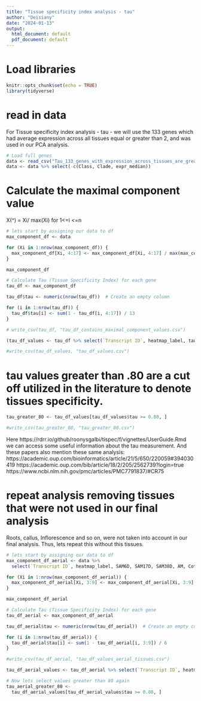 ```yaml
---
title: "Tissue specificity index analysis - tau"
author: "Deisiany"
date: "2024-01-13"
output:
  html_document: default
  pdf_document: default
---
```

# Load libraries
```r
knitr::opts_chunk$set(echo = TRUE)
library(tidyverse)
```

# read in data
For Tissue specificity index analysis - tau - we will use the 133 genes which had average expression across all tissues equal or greater than 2, and was used in our PCA analysis.

```r
# Load full genes
data <- read_csv("Tau_133_genes_with_expression_across_tissues_are_greater_than_2_SoyARCs.csv") 
data <- data %>% select(-c(Class, Clade, expr_median))
```

# Calculate the maximal component value
X(^) = Xi/ max(Xi) for 1<=i <=n
```r
# lets start by assigning our data to df
max_component_df <- data

for (Xi in 1:nrow(max_component_df)) {
  max_component_df[Xi, 4:17] <- max_component_df[Xi, 4:17] / max(max_component_df[Xi, 4:17], na.rm = TRUE)
}

max_component_df

# Calculate Tau (Tissue Specificity Index) for each gene
tau_df <- max_component_df

tau_df$tau <- numeric(nrow(tau_df))  # Create an empty column

for (i in 1:nrow(tau_df)) {
  tau_df$tau[i] <- sum(1 - tau_df[i, 4:17]) / 13
}

# write_csv(tau_df, "tau_df_contains_maximal_component_values.csv")
```

```r
(tau_df_values <- tau_df %>% select(`Transcript ID`, heatmap_label, tau))

#write_csv(tau_df_values, "tau_df_values.csv")
```

# tau values greater than .80 are a cut off utilized in the literature to denote tissues specificity.

```r
tau_greater_80 <- tau_df_values[tau_df_values$tau >= 0.80, ]

#write_csv(tau_greater_80, "tau_greater_80.csv")
```

Here https://rdrr.io/github/roonysgalbi/tispec/f/vignettes/UserGuide.Rmd we can access some useful information about the tau measurement. And these papers also mention these same analysis: https://academic.oup.com/bioinformatics/article/21/5/650/220059#394030419 
https://academic.oup.com/bib/article/18/2/205/2562739?login=true 
https://www.ncbi.nlm.nih.gov/pmc/articles/PMC7791837/#CR75 



# repeat analysis removing tissues that were not used in our final analysis
Roots, callus, Inflorescence and so on, were not taken into account in our final analysis. Thus, lets repeat this without this tissues.

```r
# lets start by assigning our data to df
max_component_df_aerial <- data %>% 
  select(`Transcript ID`, heatmap_label, SAM6D, SAM17D, SAM38D, AM, Cotyledon, Leaf, Hypocotyl)

for (Xi in 1:nrow(max_component_df_aerial)) {
  max_component_df_aerial[Xi, 3:9] <- max_component_df_aerial[Xi, 3:9] / max(max_component_df_aerial[Xi, 3:9], na.rm = TRUE)
}

max_component_df_aerial

# Calculate Tau (Tissue Specificity Index) for each gene
tau_df_aerial <- max_component_df_aerial

tau_df_aerial$tau <- numeric(nrow(tau_df_aerial))  # Create an empty column

for (i in 1:nrow(tau_df_aerial)) {
  tau_df_aerial$tau[i] <- sum(1 - tau_df_aerial[i, 3:9]) / 6
}

#write_csv(tau_df_aerial, "tau_df_values_aerial_tissues.csv")

tau_df_aerial_values <- tau_df_aerial %>% select(`Transcript ID`, heatmap_label, tau)

# Now lets select values greater than 80 again
tau_aerial_greater_80 <- 
  tau_df_aerial_values[tau_df_aerial_values$tau >= 0.80, ]

```



